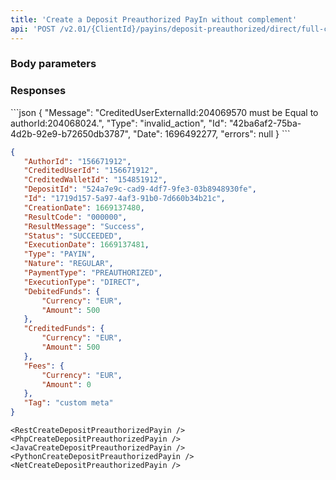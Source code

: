 ```yaml
---
title: 'Create a Deposit Preauthorized PayIn without complement'  
api: 'POST /v2.01/{ClientId}/payins/deposit-preauthorized/direct/full-capture'  
---
```




### Body parameters  

<AuthorId />  

<CreditedWalletId />  

<DepositId />  

<DebitedFunds2 />  

<Fees1 />  

<Tag />  

### Responses  

<Accordion title="200">  

<AuthorId5Response />  

<CreditedUserId2Response />  

<CreditedWalletIdResponse />  

<DepositIdResponse />  

<IdResponse />  

<CreationDateResponse />  

<ResultCodeResponse />  

<ResultMessageResponse />  

<Status2Response />  

<ExecutionDateResponse />  

<TypeResponse />  

<NatureResponse />  

<PaymentType2Response />  

<ExecutionTypeResponse />  

<DebitedFunds2Response />  

<CreditedFunds2Response />  

<Fees1Response />  

<TagResponse />

</Accordion>

<Accordion title="400 - CreditedWalletId not owned by Preauthorization object's AuthorId">
```json  
{
    "Message": "CreditedUserExternalId:204069570 must be Equal to authorId:204068024.",
    "Type": "invalid_action",
    "Id": "42ba6af2-75ba-4d2b-92e9-b72650db3787",
    "Date": 1696492277,
    "errors": null
}  
 ```  
</Accordion>


<ResponseExample>  

```json 200
{
   "AuthorId": "156671912",
   "CreditedUserId": "156671912",
   "CreditedWalletId": "154851912",
   "DepositId": "524a7e9c-cad9-4df7-9fe3-03b8948930fe",
   "Id": "1719d157-5a97-4af3-91b0-7d660b34b21c",
   "CreationDate": 1669137480,
   "ResultCode": "000000",
   "ResultMessage": "Success",
   "Status": "SUCCEEDED",
   "ExecutionDate": 1669137481,
   "Type": "PAYIN",
   "Nature": "REGULAR",
   "PaymentType": "PREAUTHORIZED",
   "ExecutionType": "DIRECT",
   "DebitedFunds": {
       "Currency": "EUR",
       "Amount": 500
   },
   "CreditedFunds": {
       "Currency": "EUR",
       "Amount": 500
   },
   "Fees": {
       "Currency": "EUR",
       "Amount": 0
   },
   "Tag": "custom meta"
}  
 ```  

</ResponseExample>  

<RequestExample>  

    <RestCreateDepositPreauthorizedPayin />
    <PhpCreateDepositPreauthorizedPayin />
    <JavaCreateDepositPreauthorizedPayin />
    <PythonCreateDepositPreauthorizedPayin /> 
    <NetCreateDepositPreauthorizedPayin />
     
</RequestExample>